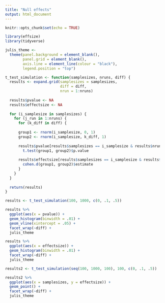 ```yaml
---
title: "Null effects"
output: html_document
---
```


```r
knitr::opts_chunk$set(echo = TRUE)

library(effsize)
library(tidyverse)

julis_theme <- 
  theme(panel.background = element_blank(),
        panel.grid = element_blank(),
        axis.line = element_line(colour = "black"),
        legend.position = "top")
```

```r
t_test_simulation <- function(samplesizes, nruns, diff) {
  results <- expand.grid(samplesizes = samplesizes,
                         diff = diff,
                         nrun = 1:nruns)
  
  results$pvalue <- NA
  results$effectsize <- NA
  
  for (i_samplesize in samplesizes) {
    for (j_run in 1:nruns) {
      for (k_diff in diff) {
              
      group1 <- rnorm(i_samplesize, 0, 1)
      group2 <- rnorm(i_samplesize, k_diff, 1)
      
      results$pvalue[results$samplesizes == i_samplesize & results$nrun == j_run & results$diff == k_diff] <- 
        t.test(group1, group2)$p.value
      
      results$effectsize[results$samplesizes == i_samplesize & results$nrun == j_run & results$diff == k_diff] <- 
        cohen.d(group1, group2)$estimate
      }
    }
  }
  
  return(results)
}
```

```r
results <- t_test_simulation(100, 1000, c(0, .1, .5))
```

```r
results %>% 
  ggplot(aes(x = pvalue)) +
  geom_histogram(binwidth = .01) +
  geom_vline(xintercept = .05) +
  facet_wrap(~diff) +
  julis_theme
```
```r
results %>% 
  ggplot(aes(x = effectsize)) +
  geom_histogram(binwidth = .01) +
  facet_wrap(~diff) +
  julis_theme
```

```r
results2 <- t_test_simulation(seq(100, 1000, 100), 100, c(0, .1, .5))
```

```r
results2 %>% 
  ggplot(aes(x = samplesizes, y = effectsize)) +
  geom_point() +
  facet_wrap(~diff) +
  julis_theme
```

